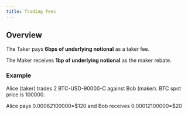 ```yaml
---
title: Trading Fees
---
```

## Overview

The Taker pays **6bps of underlying notional** as a taker fee.

The Maker receives **1bp of underlying notional** as the maker rebate.

### Example 

Alice (taker) trades 2 BTC-USD-90000-C against Bob (maker). 
BTC spot price is 100000. 

Alice pays 0.0006*2*100000=\$120 and Bob receives 0.0001*2*100000=\$20
